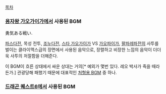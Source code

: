 [[목차]]

=== [[용자왕 가오가이가]]에서 사용된 BGM ===
{{{#!html
<object width="420" height="315"><param name="movie" value="http://www.youtube.com/v/3vxW1DjP63s?version=3&amp;hl=ko_KR"></param><param name="allowFullScreen" value="true"></param><param name="allowscriptaccess" value="always"></param><embed src="http://www.youtube.com/v/3vxW1DjP63s?version=3&amp;hl=ko_KR" type="application/x-shockwave-flash" width="420" height="315" allowscriptaccess="always" allowfullscreen="true"></embed></object>
}}}

勇気ある戦い.

[[파스다]]전, 목성 전투, [[조누다]]전, [[스타 가오가이가]] VS [[가오파이가]], [[팔파레파]]전의 사투를 벌이는 클라이맥스급의 장면에서 사용된 음악으로, 장렬하고 비장한 느낌의 음악이 더더욱 사투의 처절함을 더해준다.

이 BGM이 흐른 상태에서 싸운 상대는 거의[* 예외가 몇번 있다. 레오 박사가 죽을 때라든가.] 관광당해 패했기 때문에 대표적인 [[처형용 BGM]] 중 하나. 

=== [[드래곤 퀘스트6]]에서 사용된 BGM ===

